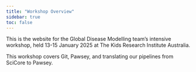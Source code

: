 ```yaml
---
title: "Workshop Overview"
sidebar: true
toc: false
---
```


This is the website for the Global Disease Modelling team's intensive workshop, held 13-15 January 2025 at The Kids Research Institute Australia.

This workshop covers Git, Pawsey, and translating our pipelines from SciCore to Pawsey.
